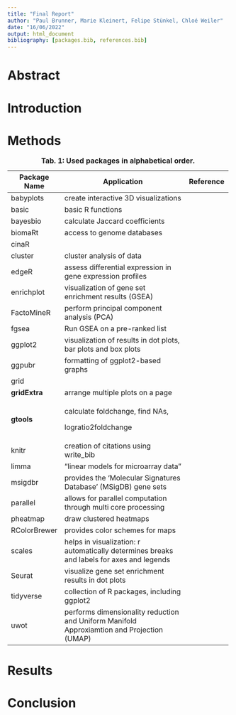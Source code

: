 ```yaml
---
title: "Final Report"
author: "Paul Brunner, Marie Kleinert, Felipe Stünkel, Chloé Weiler"
date: "16/06/2022"
output: html_document
bibliography: [packages.bib, references.bib]
---
```


# Abstract

# Introduction

# Methods

+---------------+--------------------------------------------------------------------------------------------+---------------------------+
| Package Name  | Application                                                                                | **Reference**             |
+===============+============================================================================================+===========================+
| babyplots     | create interactive 3D visualizations                                                       |                           |
+---------------+--------------------------------------------------------------------------------------------+---------------------------+
| basic         | basic R functions                                                                          |                           |
+---------------+--------------------------------------------------------------------------------------------+---------------------------+
| bayesbio      | calculate Jaccard coefficients                                                             |                           |
+---------------+--------------------------------------------------------------------------------------------+---------------------------+
| biomaRt       | access to genome databases                                                                 |                           |
+---------------+--------------------------------------------------------------------------------------------+---------------------------+
| cinaR         |                                                                                            |                           |
+---------------+--------------------------------------------------------------------------------------------+---------------------------+
| cluster       | cluster analysis of data                                                                   |                           |
+---------------+--------------------------------------------------------------------------------------------+---------------------------+
| edgeR         | assess differential expression in gene expression profiles                                 |                           |
+---------------+--------------------------------------------------------------------------------------------+---------------------------+
| enrichplot    | visualization of gene set enrichment results (GSEA)                                        |                           |
+---------------+--------------------------------------------------------------------------------------------+---------------------------+
| FactoMineR    | perform principal component analysis (PCA)                                                 |                           |
+---------------+--------------------------------------------------------------------------------------------+---------------------------+
| fgsea         | Run GSEA on a pre-ranked list                                                              |                           |
+---------------+--------------------------------------------------------------------------------------------+---------------------------+
| ggplot2       | visualization of results in dot plots, bar plots and box plots                             |                           |
+---------------+--------------------------------------------------------------------------------------------+---------------------------+
| ggpubr        | formatting of ggplot2-based graphs                                                         |                           |
+---------------+--------------------------------------------------------------------------------------------+---------------------------+
| grid          |                                                                                            |                           |
+---------------+--------------------------------------------------------------------------------------------+---------------------------+
| **gridExtra** | arrange multiple plots on a page                                                           |                           |
+---------------+--------------------------------------------------------------------------------------------+---------------------------+
| **gtools**    | calculate foldchange, find NAs,                                                            |                           |
|               |                                                                                            |                           |
|               | logratio2foldchange                                                                        |                           |
+---------------+--------------------------------------------------------------------------------------------+---------------------------+
| knitr         | creation of citations using write_bib                                                      |                           |
+---------------+--------------------------------------------------------------------------------------------+---------------------------+
| limma         | "linear models for microarray data"                                                        |                           |
+---------------+--------------------------------------------------------------------------------------------+---------------------------+
| msigdbr       | provides the 'Molecular Signatures Database' (MSigDB) gene sets                            |                           |
+---------------+--------------------------------------------------------------------------------------------+---------------------------+
| parallel      | allows for parallel computation through multi core processing                              |                           |
+---------------+--------------------------------------------------------------------------------------------+---------------------------+
| pheatmap      | draw clustered heatmaps                                                                    |                           |
+---------------+--------------------------------------------------------------------------------------------+---------------------------+
| RColorBrewer  | provides color schemes for maps                                                            |                           |
+---------------+--------------------------------------------------------------------------------------------+---------------------------+
| scales        | helps in visualization: r automatically determines breaks and labels for axes and legends  |                           |
+---------------+--------------------------------------------------------------------------------------------+---------------------------+
| Seurat        | visualize gene set enrichment results in dot plots                                         |                           |
+---------------+--------------------------------------------------------------------------------------------+---------------------------+
| tidyverse     | collection of R packages, including ggplot2                                                |                           |
+---------------+--------------------------------------------------------------------------------------------+---------------------------+
| uwot          | performs dimensionality reduction and Uniform Manifold Approxiamtion and Projection (UMAP) |                           |
+---------------+--------------------------------------------------------------------------------------------+---------------------------+

: **Tab. 1: Used packages in alphabetical order.**

# Results

# Conclusion
